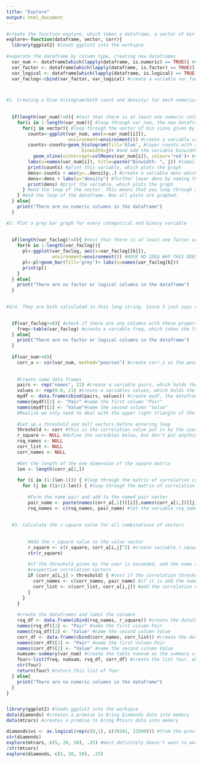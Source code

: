 ```yaml
---
title: "Explore"
output: html_document
---
```


```r

#create the function explore, which takes a dataframe, a vector of bin sizes and a correlation threshold as input parameters. It then plots a pair of blue histograms(one count and one density) for each specified bin size, plots a gray bar graph for every categorical and binary variable, calculates the r^2 value for every pair of numerical values, and returns a list of 4. In this returned list there is a frequency table for every categorical and binary variable, a summary statistics table for every numerical variable, a dataframe consisting of every pair of numerical values and their corresponding r^2 value, and a dataframe consisting of every pair of numerical values and their corresponding pearson correlation coefficient. 
explore<-function(dataframe, vector, corr){ 
  library(ggplot2) #loads ggplot2 into the workspce
  
#seperate the dataframe by column type, creating new dataframes
  var_num <- dataframe[which(lapply(dataframe, is.numeric) == TRUE)] #numeric columns
  var_factor <- dataframe[which(lapply(dataframe, is.factor) == TRUE)] #factor-value columns
  var_logical <- dataframe[which(lapply(dataframe, is.logical) == TRUE)] #logical columns
  var_faclog<-cbind(var_factor, var_logical) #create a variable var_faclog by binding the factor columns and logical columns together.



#1. Creating a blue histogram(both count and density) for each numerical column
  
  
  if(length(var_num)!=0){ #test that there is at least one numeric column in the dataframe
    for(i in 1:length(var_num)){ #loop through var_num, the new dataframe with numeric columns
      for(j in vector){ #loop through the vector of bin sizes given by the user of the function
        counts<-ggplot(var_num, aes(x=var_num[[i]]), 
                       environment=environment()) #create a variable counts to start the ggplot, looking at the dataframe var_num and with x variable as the values of the ith column of var_num
        counts<-counts+geom_histogram(fill='blue', #layer counts with a histogram
                            binwidth=j)+ #and add the variable binwidth, which is looped through the vector of given binwidths (within each ith column)
          geom_vline(xintercept=colMeans(var_num[i]), colour='red')+ #add a vertical red line at the x-intercept of the mean of the ith column
        labs(x=names(var_num[i]), title=paste("Binwidth: ", j)) #label the x-axis as the name of the ith column of var_num, and the main title as the jth binwidth
        print(counts) #print this variable, which plots the graph
        dens<-counts + aes(y=..density..) #create a variable dens which is the same as counts except that the y variable is density instead of the automatic counts
        dens<-dens + labs(y="density") #further layer dens by naming the y-variable density
        print(dens) #print the variable, which plots the graph
      } #end the loop of the vector. This means that you loop through all binwidths (plotting two graphs per binwidth) before moving on to the next column in the dataframe var_num
    } #end the loop of the dataframe. Now all plots are graphed. 
  } else{
    print("There are no numeric columns in the dataframe")
  }

#2. Plot a grey bar graph for every categorical and binary variable  
  
  
  if(length(var_faclog)!=0){ #test that there is at least one factor or logical column in the dataframe
    for(k in 1:length(var_faclog)){
      pl<-ggplot(var_faclog, aes(x=var_faclog[[k]]), 
                 environment=environment()) #HAVE NO IDEA WHY THIS DOESN'T WORK!!! It works above when you specify the diamonds dataset from the beginning, but it really realllllllllly doens't like being in a function i guess. The xlabels change, so its not that k isn't changing. it is just the graph is the "clarity" graph for all of them
      pl<-pl+geom_bar(fill='grey')+ labs(x=names(var_faclog[k]))
      print(pl)  
    }
  } else{
    print("There are no factor or logical columns in the dataframe")
  }
  

#3/4. They are both calculated in this long string. Since 3 jsut says calculate the r-square values, they are not printed out. They are, however, used later to put into the table of #4.  
  

  if(var_faclog!=0){ #check if there are any columns with these properties
    freq<-table(var_faclog) #create a variable freq, which takes the freqeuncy table of var_faclog, which is var_factor and var_logical binded together
  } else{
    print("There are no factor or logical columns in the dataframe")
  }
  
  if(var_num!=0){
    corr_a <- cor(var_num, method="pearson") #create corr_a as the pearson correlation coefficient of the dataframe var_num with itself
    
    
    #Create some data frames
    pairs <- rep("names", 21) #create a variable pairs, which holds the list of 21 names. Creating a "blank" variable in which to put names
    values <- rep(0.0, 21) #create a variables values, which holds the list ofo 21 0.0's. Creating a "blank" variable in which to put values
    mydf <- data.frame(cbind(pairs, values)) #create mydf, the dataframe with pairs and values and columns
    names(mydf)[1] <- "Pair" #name the first column "Pair"
    names(mydf)[2] <- "Value"#name the second column "Value"
    #Realize we only need to deal with the upper right triangle of the correlation matrix
    
    #Set up a threshold and null vectors before entering loop
    threshold <- corr #this is the correlation value put in by the user
    r_square <- NULL #define the varaibles below, but don't put anything in them
    rsq_names <- NULL
    corr_list <- NULL
    corr_names <- NULL
    
    #Get the length of the one dimension of the square matrix
    len <- length(corr_a[1,])
    
    for (i in (1:(len-1))) { #loop through the matrix of correlation coefficients, without the last one
      for (j in ((i+1):len)) { #loop through the matrix of correlation coeffients, without the first one 
        
        #Form the name pair and add to the named pair vector
        pair_name <- paste(names(corr_a[,1])[[i]],names(corr_a[1,])[[j]],sep="-") #create pair_name as the values of ith row first colum, first row jth column. Repeating this for i and j above yeilds every combination of variables without repeating any
        rsq_names <- c(rsq_names, pair_name) #let the variable rsq_names be all these pair names together in one list
  
      
  #3. Calculate the r-square value for all combinations of vectors
        
        
        #Add the r_square value to the value vector
        r_square <- c(r_square, corr_a[i,j]^2) #create variable r_square as the re-square value of every combination of variables without repeat
        str(r_square)
        
        #if the threshold given by the user is exceeded, add the name and value to the
        #respective correlation vectors
        if (corr_a[i,j] > threshold) { #test if the correlation threshold is exceeded
          corr_names <- c(corr_names, pair_name) #if it is add the name of the pair to corr_names
          corr_list <- c(corr_list, corr_a[i,j]) #add the correlation coefficient itslef to corr_list
        }
      }
    }
    
    #create the dataframes and label the columns
    rsq_df <- data.frame(cbind(rsq_names, r_square)) #create the dataframe rsq_df as the names of the combinations of variables and thier corresponding r-square values
    names(rsq_df)[1] <- "Pair" #name the first column Pair
    names(rsq_df)[2] <- "Value" #name the second column Value
    corr_df <- data.frame(cbind(corr_names, corr_list)) #create the dataframe corr_df as the names of the combinations of variables who exceeded the given correlation threshold and their corresponding correlation coefficients
    names(corr_df)[1] <- "Pair" #name the first column Pair
    names(corr_df)[2] <- "Value" #name the second column Value
    numsum<-summary(var_num) #create the table numsum as the summary statistics table of all numeric values
    four<-list(freq, numsum, rsq_df, corr_df) #create the list four, which is together the frequency table for logical and factor variables, the summary statistics table, the dataframe of combinations of numeric variables and corresponding r-square value and the dataframe of combinations numeric varaiables who exceed the given threshold and their corresponding correlation coefficients
    str(four)
    return(four) #return this list of four
  } else{
    print("There are no numeric columns in the dataframe")
  }
}


library(ggplot2) #loads ggplot2 into the workspce
data(diamonds) #creates a promise to bring Diamonds data into memory
data(mtcars) #creates a promise to bring Mtcars data into memory

diamonds$vs <- as.logical(rep(c(0,1), c(30341, 23599))) #from the previous test, I know that the ratio of zeros to ones in mtcars$vs is the same(almost, rounding is necessary because we cannot have quarter numbers) as 30341 to 23599. Therefore, we create the vector with that many zeros and ones, and forcing it into a logical composition (which says 0=FALSE and 1=TRUE) we add this column as vs to the dataset diamonds
str(diamonds)
explore(mtcars, c(5, 20, 50), .25) #most definitely doesn't want to work with mtcars
/str(mtcars)
explore(diamonds, c(5, 20, 50), .25)



```



